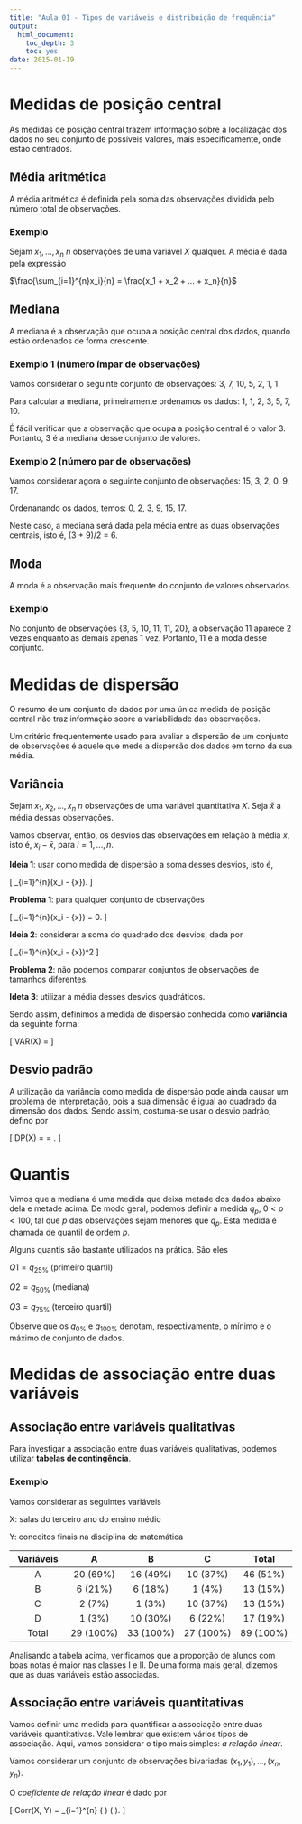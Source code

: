 ```yaml
---
title: "Aula 01 - Tipos de variáveis e distribuição de frequência"
output:
  html_document:
    toc_depth: 3
    toc: yes
date: 2015-01-19
---
```


# Medidas de posição central

As medidas de posição central trazem informação sobre a localização dos dados no seu conjunto de possíveis valores, mais especificamente, onde estão centrados.

## Média aritmética

A média aritmética é definida pela soma das observações dividida pelo número total de observações.

### Exemplo

Sejam $x_1, ..., x_n$ $n$ observações de uma variável $X$ qualquer. A média é dada pela expressão

$\frac{\sum_{i=1}^{n}x_i}{n} = \frac{x_1 + x_2 + ... + x_n}{n}$

## Mediana

A mediana é a observação que ocupa a posição central dos dados, quando estão ordenados de forma crescente.

### Exemplo 1 (número ímpar de observações)

Vamos considerar o seguinte conjunto de observações: 3, 7, 10, 5, 2, 1, 1.

Para calcular a mediana, primeiramente ordenamos os dados: 1, 1, 2, 3, 5, 7, 10.

É fácil verificar que a observação que ocupa a posição central é o valor 3. Portanto, 3 é a mediana desse conjunto de valores.

### Exemplo 2 (número par de observações)

Vamos considerar agora o seguinte conjunto de observações: 15, 3, 2, 0, 9, 17.

Ordenanando os dados, temos: 0, 2, 3, 9, 15, 17.

Neste caso, a mediana será dada pela média entre as duas observações centrais, isto é, (3 + 9)/2 = 6.

## Moda

A moda é a observação mais frequente do conjunto de valores observados.

### Exemplo

No conjunto de observações {3, 5, 10, 11, 11, 20}, a observação 11 aparece 2 vezes enquanto as demais apenas 1 vez. Portanto, 11 é a moda desse conjunto.

# Medidas de dispersão

O resumo de um conjunto de dados por uma única medida de posição central não traz informação sobre a variabilidade das observações.

Um critério frequentemente usado para avaliar a dispersão de um conjunto de observações é aquele que mede a dispersão dos dados em torno da sua média.

## Variância

Sejam $x_1, x_2, ..., x_n$ $n$ observações de uma variável quantitativa $X$. Seja $\bar{x}$ a média dessas observações.

Vamos observar, então, os desvios das observações em relação à média $\bar{x}$, isto é, $x_i - \bar{x}$, para $i = 1, ..., n$.

**Ideia 1**: usar como medida de dispersão a soma desses desvios, isto é,

\[
\sum_{i=1}^{n}(x_i - \bar{x}).
\]

**Problema 1**: para qualquer conjunto de observações 

\[
\sum_{i=1}^{n}(x_i - \bar{x}) = 0.
\]

**Ideia 2**: considerar a soma do quadrado dos desvios, dada por 

\[
\sum_{i=1}^{n}(x_i - \bar{x})^2
\]

**Problema 2**: não podemos comparar conjuntos de observações de tamanhos diferentes.

**Ideta 3**: utilizar a média desses desvios quadráticos. 

Sendo assim, definimos a medida de dispersão conhecida como **variância** da seguinte forma:

\[
VAR(X) = \frac{\sum_{i=1}^{n}(x_i - \bar{x})^2}{n}
\]

## Desvio padrão

A utilização da variância como medida de dispersão pode ainda causar um problema de interpretação, pois a sua dimensão é igual ao quadrado da dimensão dos dados. Sendo assim, costuma-se usar o desvio padrão, defino por

\[
DP(X) = \sqrt{VAR(X)} = \sqrt{\frac{\sum_{i=1}^{n}(x_i - \bar{x})^2}{n}}.
\]

# Quantis

Vimos que a mediana é uma medida que deixa metade dos dados abaixo dela e metade acima. De modo geral, podemos definir a medida $q_p$, $0 < p < 100$, tal que $p%$ das observações sejam menores que $q_p$. Esta medida é chamada de quantil de ordem $p$.

Alguns quantis são bastante utilizados na prática. São eles

$Q1 = q_{25\%}$ (primeiro quartil)

$Q2 = q_{50\%}$ (mediana)

$Q3 = q_{75\%}$ (terceiro quartil)

Observe que os $q_{0\%}$ e $q_{100\%}$ denotam, respectivamente, o mínimo e o máximo de conjunto de dados.

# Medidas de associação entre duas variáveis

## Associação entre variáveis qualitativas

Para investigar a associação entre duas variáveis qualitativas, podemos utilizar **tabelas de contingência**.

### Exemplo

Vamos considerar as seguintes variáveis

X: salas do terceiro ano do ensino médio

Y: conceitos finais na disciplina de matemática

| Variáveis 	|     A     	|     B     	|     C     	|   Total   	|
|:---------:	|:---------:	|:---------:	|:---------:	|:---------:	|
|     A     	|  20 (69%) 	|  16 (49%) 	|  10 (37%) 	|  46 (51%) 	|
|     B     	|  6 (21%)  	|  6 (18%)  	|   1 (4%)  	|  13 (15%) 	|
|     C     	|   2 (7%)  	|   1 (3%)  	|  10 (37%) 	|  13 (15%) 	|
|     D     	|   1 (3%)  	|  10 (30%) 	|  6 (22%)  	|  17 (19%) 	|
|   Total   	| 29 (100%) 	| 33 (100%) 	| 27 (100%) 	| 89 (100%) 	|


Analisando a tabela acima, verificamos que a proporção de alunos com boas notas é maior nas classes I e II. De uma forma mais geral, dizemos que as duas variáveis estão associadas.

## Associação entre variáveis quantitativas

Vamos definir uma medida para quantificar a associação entre duas variáveis quantitativas. Vale lembrar que existem vários tipos de associação. Aqui, vamos considerar o tipo mais simples: *a relação linear*.

Vamos considerar um conjunto de observações bivariadas $(x_1, y_1), ..., (x_n, y_n)$.

O *coeficiente de relação linear* é dado por

\[
Corr(X, Y) = \frac{1}{n} \sum_{i=1}^{n} \left( \frac{(x_i - \bar{x})}{DP(X)}  \right) \left( \frac{(y_i - \bar{y})}{DP(Y)}  \right).
\]